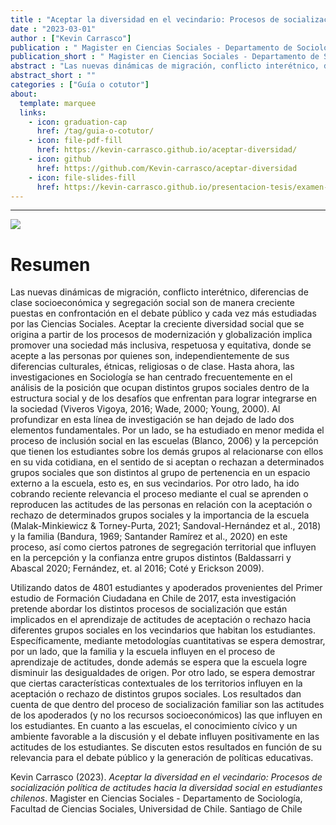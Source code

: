 ```yaml
---
title : "Aceptar la diversidad en el vecindario: Procesos de socialización política de actitudes hacia la diversidad social en estudiantes chilenos"
date : "2023-03-01"
author : ["Kevin Carrasco"]
publication : " Magister en Ciencias Sociales - Departamento de Sociología, Facultad de Ciencias Sociales, Universidad de Chile. Santiago de Chile"
publication_short : " Magister en Ciencias Sociales - Departamento de Sociología, Facultad de Ciencias Sociales, Universidad de Chile. Santiago de Chile"
abstract : "Las nuevas dinámicas de migración, conflicto interétnico, diferencias de clase socioeconómica y segregación social son de manera creciente puestas en confrontación en el debate público y cada vez más estudiadas por las Ciencias Sociales. Aceptar la creciente diversidad social que se origina a partir de los procesos de modernización y globalización implica promover una sociedad más inclusiva, respetuosa y equitativa, donde se acepte a las personas por quienes son, independientemente de sus diferencias culturales, étnicas, religiosas o de clase. Hasta ahora, las investigaciones en Sociología se han centrado frecuentemente en el análisis de la posición que ocupan distintos grupos sociales dentro de la estructura social y de los desafíos que enfrentan para lograr integrarse en la sociedad (Viveros Vigoya, 2016; Wade, 2000; Young, 2000). Al profundizar en esta línea de investigación se han dejado de lado dos elementos fundamentales. Por un lado, se ha estudiado en menor medida el proceso de inclusión social en las escuelas (Blanco, 2006) y la percepción que tienen los estudiantes sobre los demás grupos al relacionarse con ellos en su vida cotidiana, en el sentido de si aceptan o rechazan a determinados grupos sociales que son distintos al grupo de pertenencia en un espacio externo a la escuela, esto es, en sus vecindarios. Por otro lado, ha ido cobrando reciente relevancia el proceso mediante el cual se aprenden o reproducen las actitudes de las personas en relación con la aceptación o rechazo de determinados grupos sociales y la importancia de la escuela (Malak-Minkiewicz & Torney-Purta, 2021; Sandoval-Hernández et al., 2018) y la familia (Bandura, 1969; Santander Ramírez et al., 2020) en este proceso, así como ciertos patrones de segregación territorial que influyen en la percepción y la confianza entre grupos distintos (Baldassarri y Abascal 2020; Fernández, et. al 2016; Coté y Erickson 2009). Utilizando datos de 4801 estudiantes y apoderados provenientes del Primer estudio de Formación Ciudadana en Chile de 2017, esta investigación pretende abordar los distintos procesos de socialización que están implicados en el aprendizaje de actitudes de aceptación o rechazo hacia diferentes grupos sociales en los vecindarios que habitan los estudiantes. Específicamente, mediante metodologías cuantitativas se espera demostrar, por un lado, que la familia y la escuela influyen en el proceso de aprendizaje de actitudes, donde además se espera que la escuela logre disminuir las desigualdades de origen. Por otro lado, se espera demostrar que ciertas características contextuales de los territorios influyen en la aceptación o rechazo de distintos grupos sociales. Los resultados dan cuenta de que dentro del proceso de socialización familiar son las actitudes de los apoderados (y no los recursos socioeconómicos) las que influyen en los estudiantes. En cuanto a las escuelas, el conocimiento cívico y un ambiente favorable a la discusión y el debate influyen positivamente en las actitudes de los estudiantes. Se discuten estos resultados en función de su relevancia para el debate público y la generación de políticas educativas."
abstract_short : ""
categories : ["Guía o cotutor"]
about:
  template: marquee
  links:
    - icon: graduation-cap
      href: /tag/guia-o-cotutor/
    - icon: file-pdf-fill
      href: https://kevin-carrasco.github.io/aceptar-diversidad/
    - icon: github
      href: https://github.com/Kevin-carrasco/aceptar-diversidad
    - icon: file-slides-fill
      href: https://kevin-carrasco.github.io/presentacion-tesis/examen-titulo/presentacion.html#1
---
```

---
![](/images/tesis-kevin.png)

# Resumen

Las nuevas dinámicas de migración, conflicto interétnico, diferencias de clase socioeconómica y segregación social son de manera creciente puestas en confrontación en el debate público y cada vez más estudiadas por las Ciencias Sociales. Aceptar la creciente diversidad social que se origina a partir de los procesos de modernización y globalización implica promover una sociedad más inclusiva, respetuosa y equitativa, donde se acepte a las personas por quienes son, independientemente de sus diferencias culturales, étnicas, religiosas o de clase. Hasta ahora, las investigaciones en Sociología se han centrado frecuentemente en el análisis de la posición que ocupan distintos grupos sociales dentro de la estructura social y de los desafíos que enfrentan para lograr integrarse en la sociedad (Viveros Vigoya, 2016; Wade, 2000; Young, 2000). Al profundizar en esta línea de investigación se han dejado de lado dos elementos fundamentales. Por un lado, se ha estudiado en menor medida el proceso de inclusión social en las escuelas (Blanco, 2006) y la percepción que tienen los estudiantes sobre los demás grupos al relacionarse con ellos en su vida cotidiana, en el sentido de si aceptan o rechazan a determinados grupos sociales que son distintos al grupo de pertenencia en un espacio externo a la escuela, esto es, en sus vecindarios. Por otro lado, ha ido cobrando reciente relevancia el proceso mediante el cual se aprenden o reproducen las actitudes de las personas en relación con la aceptación o rechazo de determinados grupos sociales y la importancia de la escuela (Malak-Minkiewicz & Torney-Purta, 2021; Sandoval-Hernández et al., 2018) y la familia (Bandura, 1969; Santander Ramírez et al., 2020) en este proceso, así como ciertos patrones de segregación territorial que influyen en la percepción y la confianza entre grupos distintos (Baldassarri y Abascal 2020; Fernández, et. al 2016; Coté y Erickson 2009).

Utilizando datos de 4801 estudiantes y apoderados provenientes del Primer estudio de Formación Ciudadana en Chile de 2017, esta investigación pretende abordar los distintos procesos de socialización que están implicados en el aprendizaje de actitudes de aceptación o rechazo hacia diferentes grupos sociales en los vecindarios que habitan los estudiantes. Específicamente, mediante metodologías cuantitativas se espera demostrar, por un lado, que la familia y la escuela influyen en el proceso de aprendizaje de actitudes, donde además se espera que la escuela logre disminuir las desigualdades de origen. Por otro lado, se espera demostrar que ciertas características contextuales de los territorios influyen en la aceptación o rechazo de distintos grupos sociales. Los resultados dan cuenta de que dentro del proceso de socialización familiar son las actitudes de los apoderados (y no los recursos socioeconómicos) las que influyen en los estudiantes. En cuanto a las escuelas, el conocimiento cívico y un ambiente favorable a la discusión y el debate influyen positivamente en las actitudes de los estudiantes. Se discuten estos resultados en función de su relevancia para el debate público y la generación de políticas educativas.


::: {.callout-note title="How to cite this work"}

Kevin Carrasco (2023). *Aceptar la diversidad en el vecindario: Procesos de socialización política de actitudes hacia la diversidad social en estudiantes chilenos*.  Magister en Ciencias Sociales - Departamento de Sociología, Facultad de Ciencias Sociales, Universidad de Chile. Santiago de Chile

:::

